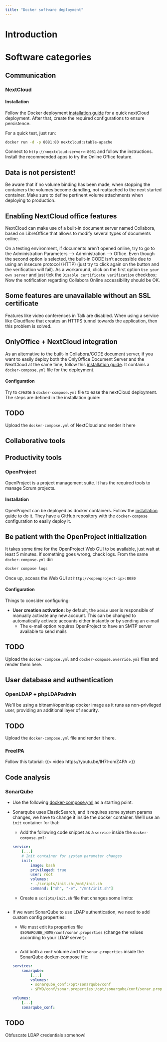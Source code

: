 ```yaml
---
title: "Docker software deployment"
---
```


# Introduction

# Software categories
## Communication
### NextCloud
#### Installation
Follow the Docker deployment [installation guide](https://github.com/docker-library/docs/blob/master/nextcloud/README.md) for a quick nextCloud deployment. After that, create the required configurations to ensure persistence.

For a quick test, just run:
```bash
docker run -d -p 8081:80 nextcloud:stable-apache
```
Connect to `http://<nextcloud-server>:8081` and follow the instructions. Install the recommended apps to try the Online Office feature.

:::{.callout-warning}
## Data is not persistent!
Be aware that if no volume binding has been made, when stopping the containers the volumes become dandling, not reattached to the next started container. Make sure to define pertinent volume attachments when deploying to production.
:::

:::{.callout-note}
## Enabling NextCloud office features
NextCloud can make use of a built-in document server named Collabora, based on LibreOffice that allows to modify several types of documents online.

On a testing environment, if documents aren't opened online, try to go to the Administration Parameters --> Administration --> Office. Even though the second option is selected, the built-in CODE isn't accessible due to using an insecure protocol (HTTP) (just try to click again on the button and the verification will fail). As a workaround, click on the first option `Use your own server` and just tick the `Disable certificate verification` checkbox; Now the notification regarding Collabora Online accessibility should be OK.
:::

:::{.callout-warning}
## Some features are unavailable without an SSL certificate
Features like video conferences in Talk are disabled. When using a service like Cloudflare that creates an HTTPS tunnel towards the application, then this problem is solved.
:::

:::{.callout-note}
## OnlyOffice + NextCloud integration
As an alternative to the built-in Collabora/CODE document server, if you want to easily deploy both the OnlyOffice Document Server and the NextCloud at the same time, follow this [installation guide](https://github.com/ONLYOFFICE/docker-onlyoffice-nextcloud). It contains a `docker-compose.yml` file for the deployment.
:::

#### Configuration
Try to create a `docker-compose.yml` file to ease the nextCloud deployment. The steps are defined in the installation guide:

:::{.callout-warning}
## TODO
Upload the `docker-compose.yml` of NextCloud and render it here

:::

## Collaborative tools

## Productivity tools
### OpenProject
OpenProject is a project management suite. It has the required tools to manage Scrum projects.

#### Installation
OpenProject can be deployed as docker containers. Follow the [installation guide](https://www.openproject.org/docs/installation-and-operations/installation/docker/) to do it. They have a GitHub repository with the `docker-compose` configuration to easily deploy it.

:::{.callout-note}
## Be patient with the OpenProject initialization
It takes some time for the OpenProject Web GUI to be available, just wait at least 5 minutes.
If something goes wrong, check logs. From the same `docker-compose.yml` dir:
```bash
docker compose logs
``` 
:::
Once up, access the Web GUI at `http://<openproject-ip>:8080`

#### Configuration
Things to consider configuring:

* **User creation activation:** by default, the `admin` user is responsible of manually activate any new account. This can be changed to automatically activate accounts either instantly or by sending an e-mail
    * The e-mail option requires OpenProject to have an SMTP server available to send mails

:::{.callout-warning}
## TODO
Upload the `docker-compose.yml` and `docker-compose.override.yml` files and render them here.
:::

## User database and authentication
### OpenLDAP + phpLDAPadmin
We'll be using a bitnami/openldap docker image as it runs as non-privileged user, providing an additional layer of security.

:::{.callout-warning}
## TODO
Upload the `docker-compose.yml` file and render it here.
:::

### FreeIPA
Follow this tutorial:
{{< video https://youtu.be/lH7I-omZ4PA >}}

## Code analysis
### SonarQube

* Use the following [docker-compose.yml](https://github.com/SonarSource/docker-sonarqube/blob/master/example-compose-files/sq-with-postgres/docker-compose.yml) as a starting point.
* Sonarqube uses ElasticSearch, and it requires some system params changes, we have to change it inside the docker container. We'll use an `init` container for that:
    * Add the following code snippet as a `service` inside the `docker-compose.yml`:

    ```.yml
    service:
        [...]
        # Init container for system parameter changes
        init:
            image: bash
            privileged: true
            user: root
            volumes:
            - ./scripts/init.sh:/mnt/init.sh
            command: ["sh", "-e", "/mnt/init.sh"]

    ```

    * Create a `scripts/init.sh` file that changes some limits:
    ```.bash
    ```

* If we want SonarQube to use LDAP authentication, we need to add custom config properties:

    * We must edit its properties file `$SONARQUBE_HOME/conf/sonar.properties` (change the values according to your LDAP server):

    ```.yaml

    ```

    * Add both a `conf` volume and the `sonar.properties` inside the SonarQube docker-compose file:
    ```.yaml
    services:
        sonarqube:
            [...]
            volumes:
            - sonarqube_conf:/opt/sonarqube/conf
            - $PWD/conf/sonar.properties:/opt/sonarqube/conf/sonar.properties
    
    volumes:
        [...]
        sonarqube_conf:
    ```

:::{.callout-warning}
## TODO
Obfuscate LDAP credentials somehow!
:::